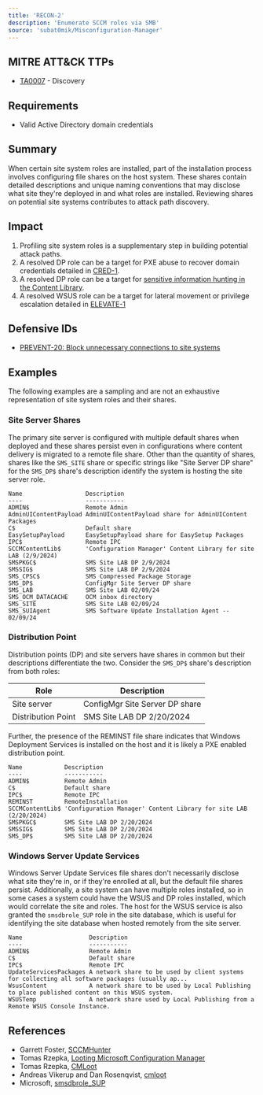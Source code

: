 ```yaml
---
title: 'RECON-2'
description: 'Enumerate SCCM roles via SMB'
source: 'subat0mik/Misconfiguration-Manager'
---
```



## MITRE ATT&CK TTPs
- [TA0007](https://attack.mitre.org/tactics/TA0007/) - Discovery

## Requirements
- Valid Active Directory domain credentials

## Summary
When certain site system roles are installed, part of the installation process involves configuring file shares on the host system. These shares contain detailed descriptions and unique naming conventions that may disclose what site they're deployed in and what roles are installed. Reviewing shares on potential site systems contributes to attack path discovery. 

## Impact
1. Profiling site system roles is a supplementary step in building potential attack paths.
2. A resolved DP role can be a target for PXE abuse to recover domain credentials detailed in [CRED-1](../../CRED/CRED-1/cred-1_description).
3. A resolved DP role can be a target for [sensitive information hunting in the Content Library](https://rzec.se/blog/looting-microsoft-configuration-manager).
4. A resolved WSUS role can be a target for lateral movement or privilege escalation detailed in [ELEVATE-1](../../ELEVATE/ELEVATE-1/ELEVATE-1_description)

## Defensive IDs
- [PREVENT-20: Block unnecessary connections to site systems](../../../defense-techniques/PREVENT/PREVENT-20/prevent-20_description)

## Examples
The following examples are a sampling and are not an exhaustive representation of site system roles and their shares.

### Site Server Shares
The primary site server is configured with multiple default shares when deployed and these shares persist even in configurations where content delivery is migrated to a remote file share. Other than the quantity of shares, shares like the `SMS_SITE` share or specific strings like "Site Server DP share" for the `SMS_DP$` share's description identify the system is hosting the site server role.

```
Name                  Description
----                  -----------
ADMIN$                Remote Admin
AdminUIContentPayload AdminUIContentPayload share for AdminUIContent Packages
C$                    Default share
EasySetupPayload      EasySetupPayload share for EasySetup Packages
IPC$                  Remote IPC
SCCMContentLib$       'Configuration Manager' Content Library for site LAB (2/9/2024)
SMSPKGC$              SMS Site LAB DP 2/9/2024
SMSSIG$               SMS Site LAB DP 2/9/2024
SMS_CPSC$             SMS Compressed Package Storage
SMS_DP$               ConfigMgr Site Server DP share
SMS_LAB               SMS Site LAB 02/09/24
SMS_OCM_DATACACHE     OCM inbox directory
SMS_SITE              SMS Site LAB 02/09/24
SMS_SUIAgent          SMS Software Update Installation Agent -- 02/09/24
```

### Distribution Point
Distribution points (DP) and site servers have shares in common but their descriptions differentiate the two. Consider the `SMS_DP$` share's description from both roles:

|Role| Description|
|---------|------|
|Site server| ConfigMgr Site Server DP share|
|Distribution Point|SMS Site LAB DP 2/20/2024|

Further, the presence of the REMINST file share indicates that Windows Deployment Services is installed on the host and it is likely a PXE enabled distribution point.

```
Name            Description
----            -----------
ADMIN$          Remote Admin
C$              Default share
IPC$            Remote IPC
REMINST         RemoteInstallation
SCCMContentLib$ 'Configuration Manager' Content Library for site LAB (2/20/2024)
SMSPKGC$        SMS Site LAB DP 2/20/2024
SMSSIG$         SMS Site LAB DP 2/20/2024
SMS_DP$         SMS Site LAB DP 2/20/2024
```
### Windows Server Update Services
Windows Server Update Services file shares don't necessarily disclose what site they're in, or if they're enrolled at all, but the default file shares persist. Additionally, a site system can have multiple roles installed, so in some cases a system could have the WSUS and DP roles installed, which would correlate the site and roles. The host for the WSUS service is also granted the `smsdbrole_SUP` role in the site database, which is useful for identifying the site database when hosted remotely from the site server. 
```
Name                   Description
----                   -----------
ADMIN$                 Remote Admin
C$                     Default share
IPC$                   Remote IPC
UpdateServicesPackages A network share to be used by client systems for collecting all software packages (usually ap...
WsusContent            A network share to be used by Local Publishing to place published content on this WSUS system.
WSUSTemp               A network share used by Local Publishing from a Remote WSUS Console Instance.
```

## References
- Garrett Foster, [SCCMHunter](https://github.com/garrettfoster13/sccmhunter)
- Tomas Rzepka, [Looting Microsoft Configuration Manager](https://rzec.se/blog/looting-microsoft-configuration-manager/)
- Tomas Rzepka, [CMLoot](https://github.com/1njected/CMLoot)
- Andreas Vikerup and Dan Rosenqvist, [cmloot](https://github.com/shelltrail/cmloot)
- Microsoft, [smsdbrole_SUP](https://learn.microsoft.com/en-us/mem/configmgr/core/plan-design/hierarchy/accounts#smsdbrole_sup)